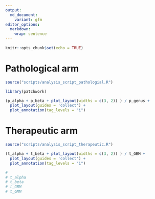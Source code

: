 ```yaml
---
output:
  md_document:
    variant: gfm
editor_options: 
  markdown: 
    wrap: sentence
---
```


```r
knitr::opts_chunk$set(echo = TRUE)
```

# Pathological arm 

```r
source("scripts/analysis_script_pathologial.R")
```

```r
library(patchwork)
```


```r
(p_alpha + p_beta + plot_layout(widths = c(3, 2)) ) / p_genus + 
  plot_layout(guides = 'collect') + 
  plot_annotation(tag_levels = "i") 
```

# Therapeutic arm 

```r
source("scripts/analysis_script_therapeutic.R")
```

```r
(t_alpha + t_beta + plot_layout(widths = c(3, 2)) ) / t_GBM + 
  plot_layout(guides = 'collect') + 
  plot_annotation(tag_levels = "i") 

# 
# t_alpha
# t_beta
# t_GBM
# t_GMM
```
